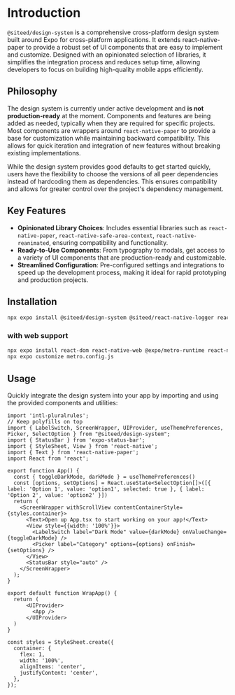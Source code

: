 
<Meta title="Installation" />

# Introduction

`@siteed/design-system` is a comprehensive cross-platform design system built around Expo for cross-platform applications. It extends react-native-paper to provide a robust set of UI components that are easy to implement and customize. Designed with an opinionated selection of libraries, it simplifies the integration process and reduces setup time, allowing developers to focus on building high-quality mobile apps efficiently.

## Philosophy


The design system is currently under active development and **is not production-ready** at the moment. Components and features are being added as needed, typically when they are required for specific projects. Most components are wrappers around `react-native-paper` to provide a base for customization while maintaining backward compatibility. This allows for quick iteration and integration of new features without breaking existing implementations.

While the design system provides good defaults to get started quickly, users have the flexibility to choose the versions of all peer dependencies instead of hardcoding them as dependencies. This ensures compatibility and allows for greater control over the project's dependency management.

## Key Features

- **Opinionated Library Choices**: Includes essential libraries such as `react-native-paper`, `react-native-safe-area-context`, `react-native-reanimated`, ensuring compatibility and functionality.
- **Ready-to-Use Components**: From typography to modals, get access to a variety of UI components that are production-ready and customizable.
- **Streamlined Configuration**: Pre-configured settings and integrations to speed up the development process, making it ideal for rapid prototyping and production projects.


## Installation
```bash
npx expo install @siteed/design-system @siteed/react-native-logger react-native-paper react-native-safe-area-context @gorhom/bottom-sheet@5.0.0-alpha.11 react-native-gesture-handler @expo/vector-icons expo-localization react-native-reanimated react-native-screens react-native-vector-icons @react-navigation/native
```

### with web support
```bash
npx expo install react-dom react-native-web @expo/metro-runtime react-native-web
npx expo customize metro.config.js
```

## Usage

Quickly integrate the design system into your app by importing and using the provided components and utilities:

```tsx
import 'intl-pluralrules';
// Keep polyfills on top
import { LabelSwitch, ScreenWrapper, UIProvider, useThemePreferences, Picker, SelectOption } from "@siteed/design-system";
import { StatusBar } from 'expo-status-bar';
import { StyleSheet, View } from 'react-native';
import { Text } from 'react-native-paper';
import React from 'react';

export function App() {
  const { toggleDarkMode, darkMode } = useThemePreferences()
  const [options, setOptions] = React.useState<SelectOption[]>([{ label: 'Option 1', value: 'option1', selected: true }, { label: 'Option 2', value: 'option2' }])
  return (
    <ScreenWrapper withScrollView contentContainerStyle={styles.container}>
      <Text>Open up App.tsx to start working on your app!</Text>
      <View style={{width: '100%'}}>
        <LabelSwitch label="Dark Mode" value={darkMode} onValueChange={toggleDarkMode} />
        <Picker label="Category" options={options} onFinish={setOptions} />
      </View>
      <StatusBar style="auto" />
    </ScreenWrapper>
  );
}

export default function WrapApp() {
  return (
      <UIProvider>
        <App />
      </UIProvider>
  )
}

const styles = StyleSheet.create({
  container: {
    flex: 1,
    width: '100%',
    alignItems: 'center',
    justifyContent: 'center',
  },
});
```
